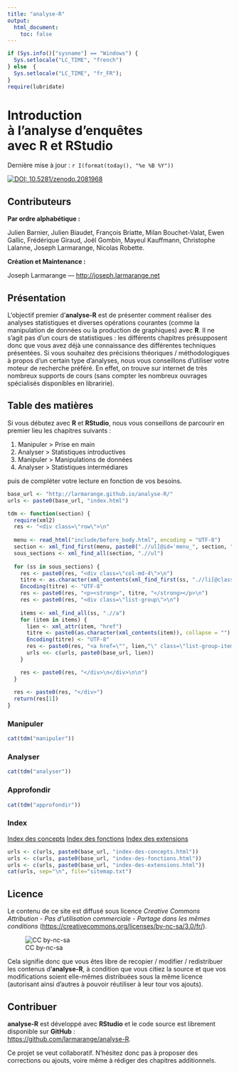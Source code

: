 ```yaml
---
title: "analyse-R"
output:
  html_document:
    toc: false
---
```


```r
if (Sys.info()["sysname"] == "Windows") {
  Sys.setlocale("LC_TIME", "french")
} else  {
  Sys.setlocale("LC_TIME", "fr_FR");
}
require(lubridate)
```


<div class="jumbotron">
  <h1>Introduction <br />à l'analyse d'enquêtes <br />avec R et RStudio</h1>
  <p>Dernière mise à jour : `r I(format(today(), "%e %B %Y"))`</p>
</div>

[![DOI: 10.5281/zenodo.2081968](https://zenodo.org/badge/34986666.svg)](https://zenodo.org/badge/latestdoi/34986666)

## Contributeurs

**Par ordre alphabétique :**

Julien Barnier, 
Julien Biaudet,
François Briatte,
Milan Bouchet-Valat, 
Ewen Gallic,
Frédérique Giraud,
Joël Gombin,
Mayeul Kauffmann,
Christophe Lalanne,
Joseph Larmarange,
Nicolas Robette.

**Création et Maintenance :**

Joseph Larmarange --- <http://joseph.larmarange.net>

## Présentation{#presentation}

L'objectif premier d'**analyse-R** est de présenter comment réaliser des analyses statistiques
et diverses opérations courantes (comme la manipulation de données ou la production de graphiques) avec **R**. 
Il ne s'agit pas d'un cours de statistiques : les différents chapitres présupposent donc que vous avez déjà 
une connaissance des différentes techniques présentées.
Si vous souhaitez des précisions théoriques / méthodologiques à propos d'un certain type
d'analyses, nous vous conseillons d'utiliser votre moteur de recherche préféré. En effet, on trouve sur 
internet de très nombreux supports de cours (sans compter les nombreux ouvrages spécialisés disponibles
en libraririe).


## Table des matières{#tdm}

Si vous débutez avec **R** et **RStudio**, nous vous conseillons de parcourir en premier lieu
les chapitres suivants :

1. Manipuler > Prise en main
2. Analyser > Statistiques introductives
3. Manipuler > Manipulations de données
4. Analyser > Statistiques intermédiares

puis de compléter votre lecture en fonction de vos besoins.

```r
base_url <- "http://larmarange.github.io/analyse-R/"
urls <- paste0(base_url, "index.html")

tdm <- function(section) {
  require(xml2)
  res <- "<div class=\"row\">\n"
  
  menu <- read_html("include/before_body.html", encoding = "UTF-8")
  section <- xml_find_first(menu, paste0(".//ul[@id='menu_", section, "']"))
  sous_sections <- xml_find_all(section, ".//ul")
  
  for (ss in sous_sections) {
    res <- paste0(res, "<div class=\"col-md-4\">\n")
    titre <- as.character(xml_contents(xml_find_first(ss, ".//li[@class='dropdown-header']")))
    Encoding(titre) <- "UTF-8"
    res <- paste0(res, "<p><strong>", titre, "</strong></p>\n")
    res <- paste0(res, "<div class=\"list-group\">\n")
    
    items <- xml_find_all(ss, ".//a")
    for (item in items) {
      lien <- xml_attr(item, "href")
      titre <- paste0(as.character(xml_contents(item)), collapse = "")
      Encoding(titre) <- "UTF-8"
      res <- paste0(res, "<a href=\"", lien,"\" class=\"list-group-item\">", titre, "</a>\n")
      urls <<- c(urls, paste0(base_url, lien))
    }

    res <- paste0(res, "</div>\n</div>\n\n")
  }
  
  res <- paste0(res, "</div>")
  return(res[1])
}
```

### Manipuler

```r
cat(tdm("manipuler"))
```


### Analyser

```r
cat(tdm("analyser"))
```

### Approfondir

```r
cat(tdm("approfondir"))
```

### Index

<div class="list-group">
  <a href="index-des-concepts.html" class="list-group-item">Index des concepts</a>
  <a href="index-des-fonctions.html" class="list-group-item">Index des fonctions</a>
  <a href="index-des-extensions.html" class="list-group-item">Index des extensions</a>
</div>

```r
urls <- c(urls, paste0(base_url, "index-des-concepts.html"))
urls <- c(urls, paste0(base_url, "index-des-fonctions.html"))
urls <- c(urls, paste0(base_url, "index-des-extensions.html"))
cat(urls, sep="\n", file="sitemap.txt")
```

## Licence

Le contenu de ce site est diffusé sous licence 
*Creative Commons Attribution - Pas d'utilisation commerciale - Partage dans les mêmes conditions* 
(<https://creativecommons.org/licenses/by-nc-sa/3.0/fr/>).

![CC by-nc-sa](images\by-nc-sa.svg)

Cela signifie donc que vous êtes libre de recopier / modifier / redistribuer les contenus d'**analyse-R**,
à condition que vous citiez la source et que vos modifications soient elle-mêmes distribuées sous la 
même licence (autorisant ainsi d'autres à pouvoir réutiliser à leur tour vos ajouts).

## Contribuer

**analyse-R** est développé avec **RStudio** et le code source est librement disponible sur **GitHub** :<br />
<https://github.com/larmarange/analyse-R>.

Ce projet se veut collaboratif. N'hésitez donc pas à proposer des corrections ou ajouts, voire même
à rédiger des chapitres additionnels.
